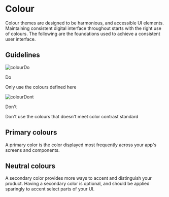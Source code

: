 


<Meta title="Foundation/Colour/Overview" />

<style>{`
  .guideline-container {
    display: flex;
    flex-wrap: wrap;
    justify-content: space-between;
  }
  .guideline-container .guideline-block {
    width: calc(50% - 32px);
  }
  .guideline-container .guideline-block p {
    margin: 8px 0 0;
  }
  .guideline-container .guideline-block--title {
    font-weight: bold;
  }
  .guideline-container .guideline-block--bar {
    width: 100%;
    height: 8px;
  }
  .guideline-container .guideline-block--do .guideline-block--bar {
    background-color: green;
  }
  .guideline-container .guideline-block--do .guideline-block--title {
    color: green;
  }
  .guideline-container .guideline-block--dont .guideline-block--bar {
    background-color: red;
  }
  .guideline-container .guideline-block--dont .guideline-block--title {
    color: red;
  }
  .guideline-container .guideline-block--image {
    display: flex;
    justify-content: center;
    align-items: center;
    background: #737272;
    width: 100%;
    img {
      width: fit;
    }
  }
`}</style>

# Colour

Colour themes are designed to be harmonious, and accessible UI elements. Maintaining consistent digital interface throughout starts with the right use of colours. The following are the foundations used to achieve a consistent user interface.

## Guidelines

<div className="guideline-container">
  <div className="guideline-block">
    <div className="guideline-block--do">
      <div className="guideline-block--image">
        <img src={colourDo} alt="colourDo" />
      </div>
      <div>
        <div className="guideline-block--bar"></div>
        <p className="guideline-block--title">Do</p>
        <p>Only use the colours defined here</p>
      </div>
    </div>
  </div>
  <div className="guideline-block">
    <div className="guideline-block--dont">
      <div className="guideline-block--image">
        <img src={colourDont} alt="colourDont" />
      </div>
      <div>
        <div className="guideline-block--bar"></div>
        <p className="guideline-block--title">Don't</p>
        <p>Don't use the colours that doesn't meet color contrast standard</p>
      </div>
    </div>
  </div>
</div>

## Primary colours

A primary color is the color displayed most frequently across your app's screens and components.

<div className="color-block-wrapper">
  <ColourBlock id="green-1" color="#539877" name="Fern green" />
  <ColourBlock id="green-2" color="#68F8B4" name="Seafoam green #1" />
  <ColourBlock id="green-3" color="#73F9BC" name="Seafoam green #2" />
  <ColourBlock id="green-4" color="#7BF9C0" name="Seafoam green #3" />
  <ColourBlock id="green-5" color="#BFFFE1" name="Light green" />
</div>

## Neutral colours

A secondary color provides more ways to accent and distinguish your product. Having a secondary color is optional, and should be applied sparingly to accent select parts of your UI.

<div className="color-block-wrapper">
  <ColourBlock id="grey-1" color="#000000" name="Pitch black" />
  <ColourBlock id="grey-2" color="#171616" name="Charcoal grey" />
  <ColourBlock id="grey-3" color="#252525" name="Shadow grey" />
  <ColourBlock id="grey-4" color="#171616" name="Ash grey" />
  <ColourBlock id="grey-5" color="#ffffff" name="Pure white" border="#000000" />
</div>
